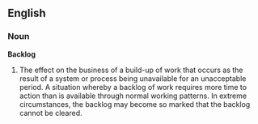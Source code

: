 ==English==
===Noun===
'''Backlog'''
# The effect on the business of a build-up of work that occurs as the result of a system or process being unavailable for an unacceptable period. A situation whereby a backlog of work requires more time to action than is available through normal working patterns. In extreme circumstances, the backlog may become so marked that the backlog cannot be cleared.